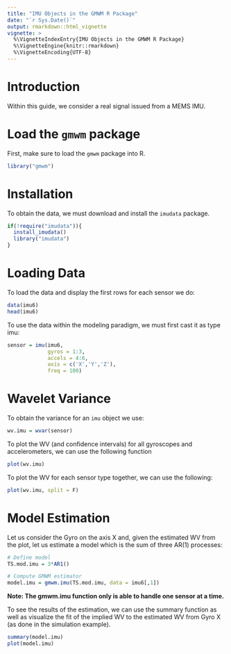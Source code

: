 ```yaml
---
title: "IMU Objects in the GMWM R Package"
date: "`r Sys.Date()`"
output: rmarkdown::html_vignette
vignette: >
  %\VignetteIndexEntry{IMU Objects in the GMWM R Package}
  %\VignetteEngine{knitr::rmarkdown}
  %\VignetteEncoding{UTF-8}
---
```

# Introduction
Within this guide, we consider a real signal issued from a MEMS IMU. 

# Load the `gmwm` package
First, make sure to load the `gmwm` package into R.

```r
library("gmwm")
```

# Installation
To obtain the data, we must download and install the `imudata` package.

```r
if(!require("imudata")){
  install_imudata()
  library("imudata")
}
```

# Loading Data

To load the data and display the first rows for each sensor we do:
```r
data(imu6)
head(imu6)
```

To use the data within the modeling paradigm, we must first cast it as type imu:
```r
sensor = imu(imu6, 
             gyros = 1:3,
             accels = 4:6, 
             axis = c('X','Y','Z'),
             freq = 100)
```


# Wavelet Variance

To obtain the variance for an `imu` object we use:
```r
wv.imu = wvar(sensor)
```

To plot the WV (and confidence intervals) for all gyroscopes and accelerometers, we can use the following function 

```r
plot(wv.imu)
```

To plot the WV for each sensor type together, we can use the following:
```r
plot(wv.imu, split = F)
```


# Model Estimation

Let us consider the Gyro on the axis X and, given the estimated WV from the plot, let us estimate a model which is the sum of three AR(1) processes:

```r
# Define model
TS.mod.imu = 3*AR1()

# Compute GMWM estimator
model.imu = gmwm.imu(TS.mod.imu, data = imu6[,1])
```

**Note: The gmwm.imu function only is able to handle one sensor at a time.**

To see the results of the estimation, we can use the summary function as well as visualize the fit of the implied WV to the estimated WV from Gyro X (as done in the simulation example).

```r
summary(model.imu)
plot(model.imu)
```